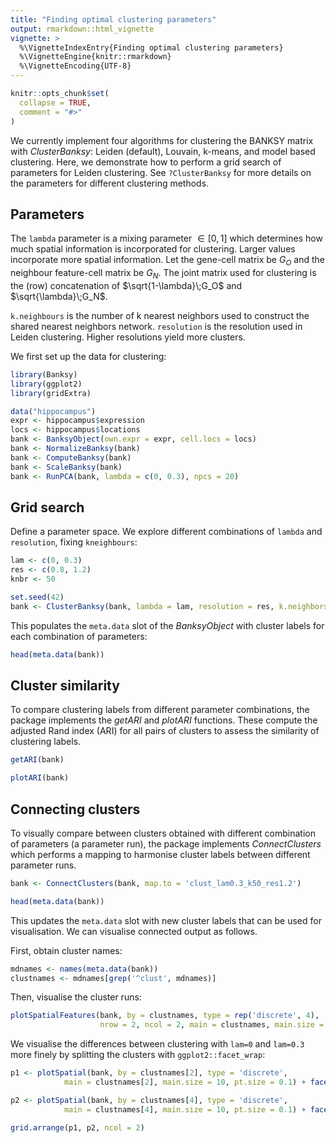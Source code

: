 ```yaml
---
title: "Finding optimal clustering parameters"
output: rmarkdown::html_vignette
vignette: >
  %\VignetteIndexEntry{Finding optimal clustering parameters}
  %\VignetteEngine{knitr::rmarkdown}
  %\VignetteEncoding{UTF-8}
---
```


```r
knitr::opts_chunk$set(
  collapse = TRUE,
  comment = "#>"
)
```

We currently implement four algorithms for clustering the BANKSY matrix with  *ClusterBanksy*: Leiden (default), Louvain, k-means, and model based clustering.
Here, we demonstrate how to perform a grid search of parameters for 
Leiden clustering. See `?ClusterBanksy` for more details on the parameters for
different clustering methods.

## Parameters

The `lambda` parameter is a mixing parameter $\in[0,1]$ which determines how 
much spatial information is incorporated for clustering. Larger values 
incorporate more spatial information. Let the gene-cell matrix be $G_O$ and the 
neighbour feature-cell matrix be $G_N$. The joint matrix used for clustering is 
the (row) concatenation of $\sqrt{1-\lambda}\;G_O$ and $\sqrt{\lambda}\;G_N$.

`k.neighbours` is the number of k nearest neighbors used to construct the 
shared nearest neighbors network. `resolution` is the resolution used in Leiden clustering. Higher resolutions yield more clusters.

We first set up the data for clustering:

```r
library(Banksy)
library(ggplot2)
library(gridExtra)

data("hippocampus")
expr <- hippocampus$expression
locs <- hippocampus$locations
bank <- BanksyObject(own.expr = expr, cell.locs = locs)
bank <- NormalizeBanksy(bank)
bank <- ComputeBanksy(bank)
bank <- ScaleBanksy(bank)
bank <- RunPCA(bank, lambda = c(0, 0.3), npcs = 20)
```

## Grid search

Define a parameter space. We explore different combinations of `lambda` and 
`resolution`, fixing `kneighbours`:

```r
lam <- c(0, 0.3)
res <- c(0.8, 1.2)
knbr <- 50

set.seed(42)
bank <- ClusterBanksy(bank, lambda = lam, resolution = res, k.neighbors = knbr, npcs = 20)
```

This populates the `meta.data` slot of the *BanksyObject* with cluster labels
for each combination of parameters:

```r
head(meta.data(bank))
```

## Cluster similarity

To compare clustering labels from different parameter combinations, the package
implements the *getARI* and *plotARI* functions. These compute the adjusted 
Rand index (ARI) for all pairs of clusters to assess the similarity of 
clustering labels. 

```r
getARI(bank)

plotARI(bank) 
```

## Connecting clusters

To visually compare between clusters obtained with different combination of 
parameters (a parameter run), the package implements *ConnectClusters* which
performs a mapping to harmonise cluster labels between different parameter runs.

```r
bank <- ConnectClusters(bank, map.to = 'clust_lam0.3_k50_res1.2')

head(meta.data(bank))
```

This updates the `meta.data` slot with new cluster labels that can be used for visualisation. We can visualise connected output as follows.

First, obtain cluster names:

```r
mdnames <- names(meta.data(bank))
clustnames <- mdnames[grep('^clust', mdnames)]
```

Then, visualise the cluster runs:

```r
plotSpatialFeatures(bank, by = clustnames, type = rep('discrete', 4), 
                    nrow = 2, ncol = 2, main = clustnames, main.size = 10)
```

We visualise the differences between clustering with `lam=0` and `lam=0.3` more finely by splitting the clusters with `ggplot2::facet_wrap`:

```r
p1 <- plotSpatial(bank, by = clustnames[2], type = 'discrete', 
            main = clustnames[2], main.size = 10, pt.size = 0.1) + facet_wrap(~ feature)

p2 <- plotSpatial(bank, by = clustnames[4], type = 'discrete', 
            main = clustnames[4], main.size = 10, pt.size = 0.1) + facet_wrap(~ feature)

grid.arrange(p1, p2, ncol = 2)
```
